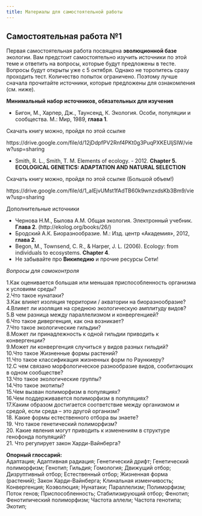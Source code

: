 ```yaml
---
title: Материалы для самостоятельной работы
---
```


## Самостоятельная работа №1

Первая самостоятельная работа посвящена **эволюционной базе** экологии. Вам предстоит самостоятельно изучить источники по этой теме и ответить на вопросы, которые будут предложены в тесте. Вопросы будут открыты уже с 5 октября. Однако не торопитесь сразу проходить тест. Количество попыток ограничено. Поэтому лучше сначала прочитайте источники, которые предложены для ознакомления (см. ниже).



<!-- ### «Соответствие между организмами и средой» -->

<!-- Для оценки самостоятельной работы Вам предстоит пройти тест в системе Stepik. Перед тем как начать прохождение теста, посмотрите на вопросы приведенные ниже. Если вы уже понимаете, как на них отвечать, то самое время начать проходить тестирование.  -->

<!-- **Внимание!** -->
<!-- Тест будет открыт с 5 октября по 15 октября (мягкий дедлайн), в период с 16 по 19 октября за правильные ответы будет начисляться только половина балла. 19 октября тест будет закрыт.   -->


**Минимальный набор источников, обязательных для изучения**

- Бигон, М., Харпер, Дж., Таунсенд, К. Экология. Особи, популяции и сообщества. М.: Мир, 1989, **глава 1**.

Скачать книгу можно, пройдя по этой ссылке

https://drive.google.com/file/d/12jDdpfPV2Rnf4PKt0g3PuqPXKEUljSIW/view?usp=sharing



- Smith, R. L., Smith, T. M. Elements of ecology. - 2012. **Chapter 5. ECOLOGICAL GENETICS: ADAPTATION AND NATURAL SELECTION**

Скачать книгу можно, пройдя по этой ссылке (Большой объем!)

https://drive.google.com/file/d/1_aIEjvUMst1fAdTB60k9wnzxdsKb3Bm9/view?usp=sharing



Дополнительные источники

- Чернова Н.М., Былова А.М. Общая экология. Электронный учебник. **Глава 2**. (http://ekolog.org/books/26/)
- Бродский А.К. Биоразнообразие. М.: Изд. центр «Академия», 2012, **глава 2**.
- Begon, M., Townsend, C. R., & Harper, J. L. (2006). Ecology: from individuals to ecosystems. **Chapter 4**.
- Не забывайте про **Википедию** и прочие ресурсы Сети!



*Вопросы для самоконтроля*

1.Как оценивается большая или меньшая приспособленность организма к условиям среды?    
2.Что такое нунатаки?    
3.Как влияет изоляция территории / акватории на биоразнообразие?    
4.Влияет ли изоляция на среднюю экологическую амплитуду видов?    
5.В чем разница между параллелизмом и конвергенцией?    
6.Что такое дивергенция, как она возникает?   
7.Что такое экологические гильдии?    
8.Может ли принадлежность к одной гильдии приводить к конвергенции?    
9.Может ли конвергенция случиться у видов разных гильдий?    
10.Что такое Жизненные формы растений?    
11.Что такое классификация жизненных форм по Раункиеру?    
12.С чем связано морфологическое разнообразие видов, сообитающих в одном сообществе?    
13.Что такое экологические группы?    
14.Что такое экотипы?    
15.Чем вызван полиморфизм в популяциях?    
16.Чем поддерживавется полиморфизм в популяциях?    
17.Каким образом достигается соответствие между организмом и средой, если среда – это другой организм?    
18. Какие формы естественного отбора вы знаете?    
19. Что такое генетический полиморфизм?    
20. Какие явления могут приводить к изменениям в структуре генофонда популяций?    
21. Что регулирует закон Харди-Вайнберга?     


**Опорный глоссарий:**    
Адаптация; Адаптивная радиация; Генетический дрифт; Генетический полиморфизм; Генотип; Гильдия; Гомология; Движущий отбор; Дизруптивный отбор; Естественный отбор; Жизненная форма (растений); Закон Харди-Вайнберга; Клинальная изменчивость; Конвергенция; Коэволюция; Нунатаки; Параллелизм; Полиморфизм; Поток генов; Приспособленность; Стабилизирующий отбор; Фенотип; Фенотипический полиморфизм; Частота аллели; Частота генотипа; Экотип;





<!-- ## Самостоятельная работа №2 -->


<!-- ### «Многообразие жизненных циклов» -->

<!-- Для оценки самостоятельной работы Вам предстоит пройти тест в системе Stepik. Перед тем как начать прохождение теста, посмотрите на вопросы приведенные ниже. Если вы уже понимаете, как на них отвечать, то самое время начать проходить тестирование. -->

<!-- **Внимание!** -->
<!-- Тест будет открыт с 20 октября по 30 октября (мягкий дедлайн), в период с 30 по 31 октября за правильные ответы будет начисляться только половина балла. 31 октября тест будет закрыт. -->

<!-- **Минимальный набор источников, обязательных для изучения** -->

<!-- - Бигон, М., Харпер, Дж., Таунсенд, К. Экология. Особи, популяции и сообщества. М.: Мир, 1989, **глава 14**. -->

<!-- Второй том можно скачать здесь     -->
<!-- https://drive.google.com/file/d/1BMRC-PZy2gUmL2DtUessL5o2tHT36rSs/view?usp=sharing -->

<!-- - Бродский А.К. Биоразнообразие. М.: Изд. центр «Академия», 2012, **глава 8**. -->

<!-- - Begon, M., Townsend, C. R., & Harper, J. L. (2006). Ecology: from individuals to ecosystems. **Chapter 14**. -->


<!-- **Очень рекомендуется прочитать**  -->

<!-- - Smith, R. L., Smith, T. M. Elements of ecology. - 2012. **Chapter 10 Life History** -->

<!-- Здесь все описано лучше и проще.  -->


<!-- - Не забывайте про Википедию и прочие ресурсы Сети! -->



<!-- *Вопросы для самоконтроля*    -->
<!-- 1.Что такое репродуктивные траты? Как их измерить?    -->
<!-- 2.Какие бывают отклонения от теоретически ожидаемых эффектов r- / K-отбора.    -->
<!-- 3.Есть ли какая-либо связь между цикличностью размножения и интенсивностью заботы о потомстве?    -->
<!-- 4.Что такое остаточная репродуктивная ценность и как она меняется с возрастом при разном состоянии популяции?     -->
<!-- 5.Как репродуктивная ценность связана с качеством питания особи?     -->
<!-- 6.Какие демографические эффекты может иметь «отсрочка размножения»?     -->
<!-- 7.Каково соотношение типов естественного отбора (r- / K-отбор) и жизненных стратегий Раменского-Грайма?     -->
<!-- 8.Каковы условия r-отбора?     -->
<!-- 9.Каковы условия К-отбора?     -->
<!-- 10.Аллометрические зависимости: как они влияют на рождаемость и смертность?     -->

<!-- *Опорный глоссарий:* -->
<!-- K-Стратеги, r-селективная среда, r-Стратеги, Выживаемость, Жизненные циклы, Изолированные местообитания, Классификация Грайма., Конкуренты, К-селективная среда, Моноцикличность, Неизменные местообитания, Непрерывные местообитания, Остаточная репродуктивная ценность, Плодовитость, Полицикличность, Пятнистые местообитания, Размеры, Размножение, Репродуктивная ценность, репродуктивное усилие, Рудералы, Сезонные местообитания, Скорость роста и развития, Сома, Стресс-толеранты, Текущий репродуктивный выход, Эфемерные местообитания -->

<!-- ## Дополнительное задание к самостоятельной работе № 2 -->

<!-- По мотивам проработанной литературы (см. список литературы в основном задании) вам предлагается придумать вопросы в стиле тех, что используются на Stepik. За каждый вопрос, который преподавательский коллектив сочтет удачным, вы получите по одному дополнительному баллу к общей оценке по самостоятельной работе № 2, которую выставляет Stepik. То есть итоговая оценка за самостоятельную работу №2 может быть выше.    -->


<!-- $$ -->
<!-- \frac{Real + Add}{Max}\times 3 \% -->
<!-- $$ -->

<!-- где     -->

<!-- -$Real$ - сумма баллов на Stepik     -->
<!-- -$Max$ - максимальное количество баллов на Stepik    -->
<!-- -$Add$ - дополнительные баллы, полученные за вопросы. -->



<!-- **Требования к вопросам** -->
<!-- 1. Вопрос должен иметь отношение к материалу, изложенному в предложенной для ознакомления литературе.     -->
<!-- 2. Вопрос должен быть построен по типу "множественного выбора", то есть подразумевается много правильных ответов. -->

<!-- 3. К присланному вопросу должны быть приложены варианты правильных и неправильных ответов (чем больше, тем больше шансов, что вопрос будет принят). -->

<!-- 4. К каждому вопросу необходимо приложить ссылку на страницы в книге, где содержится информация, лежащая в основе вопроса.  -->

<!-- Все материалы необходимо прислать на адрес В. М. Хайтова в период с 20.10.19 по 31.10.19.  -->



<!-- ## Самостоятельная работа №3 -->

<!-- Для оценки самостоятельной работы Вам предстоит пройти тест в системе Stepik. Перед тем как начать прохождение теста, посмотрите на вопросы приведенные ниже. Если вы уже понимаете, как на них отвечать, то самое время начать проходить тестирование. -->

<!-- ### Биогеохимические циклы -->



<!-- **Внимание!** -->
<!-- Тест будет открыт с 29 октября по 11 ноября (мягкий дедлайн), в период с 12 по 13 ноября за правильные ответы будет начисляться только половина балла. 14 ноября (в 00:00) тест будет закрыт. -->


<!-- **Минимальный набор источников, обязательных для изучения** -->

<!-- - [Одум Ю. Экология: в двух томах. М.: Мир, 1986. Т. 1. 328 с. **Глава 4**](Literature//Ю.Одум - Экология (1) .djvu) -->

<!-- - [Бигон М., Харпер Дж., Таунсенд К. Экология. Особи, популяции и сообщества: в двух томах. М.: Мир, 1989. Т. 2. 477 с. **Глава 17.5**](Literature/bigon_m___harper_dzh___taunsend_k__yekologija__osobi__populj(2).djvu) -->

<!-- - [Еськов К.Ю. История Земли и жизни на ней. М.: Изд-во НЦ ЭНАС, 2004. 312 с. **Глава 4**](Literature/eskov2008_udivit_paleontol.djvu) -->

<!-- - [Видеозапись лекции К. Ю. Еськова, посвященной происхождению жизни](https://www.youtube.com/watch?v=ylAOzdXEbaA) -->


<!-- - Очень рекомендуется прочитать     -->
<!-- Smith, R. L., Smith, T. M. Elements of ecology. - 2012. **Chapter 23 Biogeochemical Cycles**  -->

<!-- - Не забывайте про Википедию и прочие ресурсы Сети! Но не забывайте и про критический настрой при чтении сетевых ресурсов! -->




<!-- *Вопросы для самоконтроля* -->

<!-- Применим ли принцип дарвиновского естественного отбора для неживых (химических) систем? -->
<!-- Что такое автокаталитические циклы? -->
<!-- Каковы стадии абиогенного происхождения живых систем, согласно биогеохимической концепции происхождения жизни? -->
<!-- Что такое блочная модель круговорота? -->
<!-- Как устроены круговороты основных элементов, необходимых для существования живых систем (C, N, P, S, O, H)? -->
<!-- Что такое первичная и вторичная продукция? -->
<!-- Что такое валовая и чистая первичная продукция? -->




<!-- *Опорный глоссарий:* -->

<!-- Абиогенез; Автокаталитические циклы; Автотрофы; Азотфиксирующие бактерии; Биогеохимические циклы; Блочная модель круговорота; Валовая продукция; Вторичная продукция; Гетеротрофы; Денитрифицирующие бактерии; Дыхание; Консументы; Коэффициент рециркуляции; Нитратные бактерии; Нитритные бактерии; Обменный фонд круговорота; Протометаболические системы; Редуценты; Резервный фонд круговорота; Цикл азота; Цикл серы; Цикл углерода; Цикл фосфора; Чистая первичная продукция; Эвтрофикация; Энтропия -->

